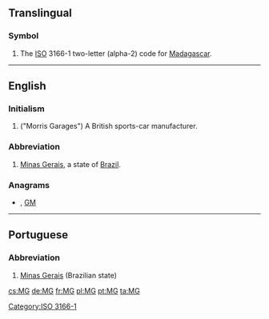 {{also|mg|Mg|.mg}}
==Translingual==

===Symbol===
{{head|mul|symbol}}
# The [[ISO]] 3166-1 two-letter (alpha-2) code for [[Madagascar]].

[[Category:ISO 3166-1]]

----

==English==
{{wikipedia|MG (car)}}

===Initialism===
{{rfc-header|Initialism}}
{{head|en|initialism}}

# ("Morris Garages") A British sports-car manufacturer.

===Abbreviation===
{{rfc-header|Abbreviation}}
{{head|en|abbreviation}}

# [[Minas Gerais]], a state of [[Brazil]].

===Anagrams===
* {{l|en|gm}} , [[GM#English|GM]]

----

==Portuguese==

===Abbreviation===
{{rfc-header|Abbreviation}}
{{head|pt|abbreviation}}

# [[Minas Gerais]] (Brazilian state)

[[cs:MG]]
[[de:MG]]
[[fr:MG]]
[[pl:MG]]
[[pt:MG]]
[[ta:MG]]